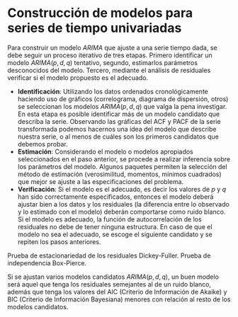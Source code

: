 # Construcción de modelos para series de tiempo univariadas {#modelacion-univariada}

Para construir un modelo $ARIMA$ que ajuste a una serie tiempo dada, se debe seguir un proceso iterativo de tres etapas. Primero identificar un modelo $ARIMA(p,d,q)$ tentativo, segundo, estimarlos parámetros desconocidos del modelo. Tercero, mediante el análisis de residuales verificar si el modelo propuesto es el adecuado.

+ **Identificación**: Utilizando los datos ordenados cronológicamente haciendo uso de gráficos (correlograma, diagrama de dispersión, otros) se seleccionan los modelos $ARIMA(p,d,q)$ que valga la pena investigar. En esta etapa es posible identificar más de un modelo candidato que describa la serie.
Observando las gráficas del ACF y PACF de la serie transformada podemos hacernos una idea del modelo que describe nuestra serie, o al menos de cuáles son los primeros candidatos que debemos probar.
+ **Estimación**: Considerando el modelo o modelos apropiados seleccionados en el paso anterior, se procede a realizar inferencia sobre los parámetros del modelo. Algunos paquetes permiten la selección del método de estimación (verosimilitud, momentos, mínimos cuadrados) que mejor se ajuste a las especificaciones del problema.
+ **Verificación**: Si el modelo es el adecuado, es decir los valores de $p$ y $q$ han sido correctamente especificados, entonces el modelo deberá ajustar bien a los datos y los residuales (la diferencia entre lo observado y lo estimado con el modelo) deberán comportarse como ruido blanco. Si el modelo es adecuado, la función de autocorrelación de los residuales no debe de tener ninguna estructura. En caso de que el modelo no sea el adecuado, se escoge el siguiente candidato y se repiten los pasos anteriores. 

Prueba de estacionariedad de los residuales Dickey-Fuller.
Prueba de independencia Box-Pierce.

Si se ajustan varios modelos candidatos $ARIMA(p,d,q)$, un buen modelo será aquel que tenga los residuales semejantes al de un ruido blanco, además que tenga los valores del AIC (Criterio de Información de Akaike) y BIC (Criterio de Información Bayesiana) menores con relación al resto de los modelos candidatos.
